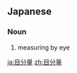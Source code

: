 ==Japanese==
{{ja-kanjitab|目|分|量}}

===Noun===
{{ja-noun|めぶんりょう}}

# measuring by eye

[[ja:目分量]]
[[zh:目分量]]